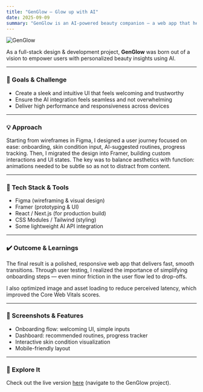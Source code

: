 ```yaml
---
title: "GenGlow — Glow up with AI"
date: 2025-09-09
summary: "GenGlow is an AI-powered beauty companion — a web app that helps users plan skincare routines, visualize results, and get personalized recommendations."
---
```



<Image src="/projects/gen-glow/hero.jpg" alt="GenGlow" width={1200} height={600} />

As a full-stack design & development project, **GenGlow** was born out of a vision to empower users with personalized beauty insights using AI.  

---

### 🎯 Goals & Challenge

- Create a sleek and intuitive UI that feels welcoming and trustworthy  
- Ensure the AI integration feels seamless and not overwhelming  
- Deliver high performance and responsiveness across devices  

---

### 💡 Approach

Starting from wireframes in Figma, I designed a user journey focused on ease: onboarding, skin condition input, AI-suggested routines, progress tracking. Then, I migrated the design into Framer, building custom interactions and UI states. The key was to balance aesthetics with function: animations needed to be subtle so as not to distract from content.

---

### 🧰 Tech Stack & Tools

- Figma (wireframing & visual design)  
- Framer (prototyping & UI)  
- React / Next.js (for production build)  
- CSS Modules / Tailwind (styling)  
- Some lightweight AI API integration  

---

### ✔️ Outcome & Learnings

The final result is a polished, responsive web app that delivers fast, smooth transitions. Through user testing, I realized the importance of simplifying onboarding steps — even minor friction in the user flow led to drop-offs.  

I also optimized image and asset loading to reduce perceived latency, which improved the Core Web Vitals scores.  

---

### 📸 Screenshots & Features

- Onboarding flow: welcoming UI, simple inputs  
- Dashboard: recommended routines, progress tracker  
- Interactive skin condition visualization  
- Mobile-friendly layout  

---

### 🔗 Explore It

Check out the live version [here](https://vatistasdim.framer.ai/) (navigate to the GenGlow project).  
